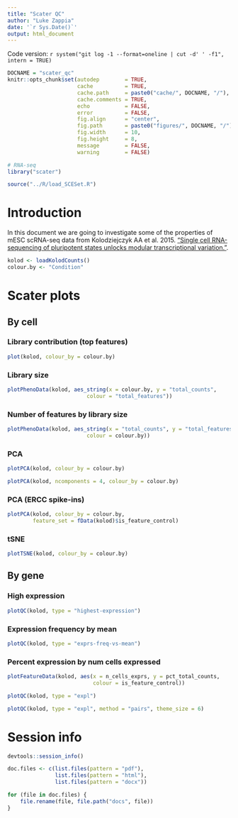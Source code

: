 ```yaml
---
title: "Scater QC"
author: "Luke Zappia"
date: '`r Sys.Date()`'
output: html_document
---
```


Code version: `r system("git log -1 --format=oneline | cut -d' ' -f1", intern = TRUE)`

```r
DOCNAME = "scater_qc"
knitr::opts_chunk$set(autodep        = TRUE,
                      cache          = TRUE,
                      cache.path     = paste0("cache/", DOCNAME, "/"),
                      cache.comments = TRUE,
                      echo           = FALSE,
                      error          = FALSE,
                      fig.align      = "center",
                      fig.path       = paste0("figures/", DOCNAME, "/"),
                      fig.width      = 10,
                      fig.height     = 8,
                      message        = FALSE,
                      warning        = FALSE)
```

```r
# RNA-seq
library("scater")
```

```r
source("../R/load_SCESet.R")
```

Introduction
============

In this document we are going to investigate some of the properties of mESC
scRNA-seq data from Kolodziejczyk AA et al. 2015. ["Single cell RNA-sequencing
of pluripotent states unlocks modular transcriptional variation."](
http://www.sciencedirect.com/science/article/pii/S193459091500418X).

```r
kolod <- loadKolodCounts()
colour.by <- "Condition"
```

Scater plots
============

By cell
-------

### Library contribution (top features)

```r
plot(kolod, colour_by = colour.by)
```

### Library size

```r
plotPhenoData(kolod, aes_string(x = colour.by, y = "total_counts",
                         colour = "total_features"))
```

### Number of features by library size

```r
plotPhenoData(kolod, aes_string(x = "total_counts", y = "total_features",
                         colour = colour.by))
```

### PCA

```r
plotPCA(kolod, colour_by = colour.by)
```

```r
plotPCA(kolod, ncomponents = 4, colour_by = colour.by)
```

### PCA (ERCC spike-ins)

```r
plotPCA(kolod, colour_by = colour.by,
        feature_set = fData(kolod)$is_feature_control)
```

### tSNE

```r
plotTSNE(kolod, colour_by = colour.by)
```

By gene
-------

### High expression

```r
plotQC(kolod, type = "highest-expression")
```

### Expression frequency by mean

```r
plotQC(kolod, type = "exprs-freq-vs-mean")
```

### Percent expression by num cells expressed

```r
plotFeatureData(kolod, aes(x = n_cells_exprs, y = pct_total_counts,
                           colour = is_feature_control))
```

```r
plotQC(kolod, type = "expl")
```

```r
plotQC(kolod, type = "expl", method = "pairs", theme_size = 6)
```

Session info
============

```r
devtools::session_info()
```

```r
doc.files <- c(list.files(pattern = "pdf"),
               list.files(pattern = "html"),
               list.files(pattern = "docx"))

for (file in doc.files) {
    file.rename(file, file.path("docs", file))
}
```
